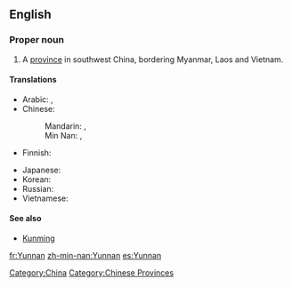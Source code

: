 ==English==

===Proper noun===
{{en-proper noun}}

# A [[province]] in southwest China, bordering Myanmar, Laos and Vietnam.

====Translations====
{{trans-top|a province in China}}
* Arabic: {{t|ar|يونان|m|tr=yunaan}},  {{t|ar|يوننان|m|tr=yunnaan}}
* Chinese:
*: Mandarin: {{t-|cmn|雲南|sc=Hani}}, {{t-|cmn|云南|tr=Yúnnán|sc=Hani}}
*: Min Nan: {{tø|nan|雲南}}, {{tø|nan|云南|tr=Hûn-lâm}}
* Finnish: {{t-|fi|Yunnan}}
{{trans-mid}}
* Japanese: {{t-|ja|雲南|tr=うんなん, Unnan}}
* Korean: {{t|ko|윈난|tr=Winnan|sc=Hang}}
* Russian: {{t|ru|Юньнань|f|tr=Jun'nán'}}
* Vietnamese: {{t|vi|Vân Nam|xs=Vietnamese}}
{{trans-bottom}}

====See also====
* [[Kunming]]

[[Category:China]]
[[Category:Chinese Provinces]]

[[fr:Yunnan]]
[[zh-min-nan:Yunnan]]
[[es:Yunnan]]